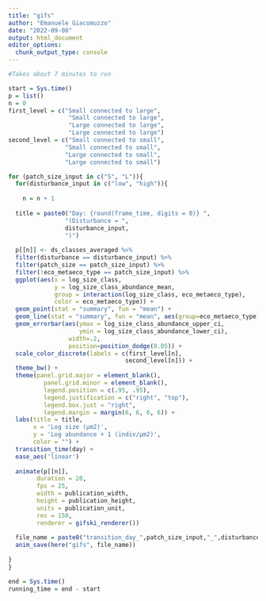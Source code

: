 ```yaml
---
title: "gifs"
author: "Emanuele Giacomuzzo"
date: "2022-09-08"
output: html_document
editor_options: 
  chunk_output_type: console
---
```


```r
#Takes about 7 minutes to run 

start = Sys.time()
p = list()
n = 0
first_level = c("Small connected to large", 
                 "Small connected to large", 
                 "Large connected to large", 
                 "Large connected to large")
second_level = c("Small connected to small", 
                "Small connected to small", 
                "Large connected to small", 
                "Large connected to small")

for (patch_size_input in c("S", "L")){
  for(disturbance_input in c("low", "high")){
  
    n = n + 1
      
  title = paste0("Day: {round(frame_time, digits = 0)} ",
                "(Disturbance = ", 
                disturbance_input,
                ")")
  
  p[[n]] <- ds_classes_averaged %>%
  filter(disturbance == disturbance_input) %>%
  filter(patch_size == patch_size_input) %>%
  filter(!eco_metaeco_type == patch_size_input) %>%
  ggplot(aes(x = log_size_class,
             y = log_size_class_abundance_mean,
             group = interaction(log_size_class, eco_metaeco_type),
             color = eco_metaeco_type)) +
  geom_point(stat = "summary", fun = "mean") +
  geom_line(stat = "summary", fun = "mean", aes(group=eco_metaeco_type)) +
  geom_errorbar(aes(ymax = log_size_class_abundance_upper_ci,
                    ymin = log_size_class_abundance_lower_ci),
                 width=.2,
                 position=position_dodge(0.05)) +
  scale_color_discrete(labels = c(first_level[n], 
                                 second_level[n])) +
  theme_bw() +
  theme(panel.grid.major = element_blank(), 
          panel.grid.minor = element_blank(),
          legend.position = c(.95, .95),
          legend.justification = c("right", "top"),
          legend.box.just = "right",
          legend.margin = margin(6, 6, 6, 6)) +
  labs(title = title,
       x = 'Log size (μm2)', 
       y = 'Log abundance + 1 (indiv/μm2)',
       color = "") +
  transition_time(day) +
  ease_aes('linear')
  
  animate(p[[n]], 
        duration = 20,
        fps = 25,
        width = publication_width,
        height = publication_height,
        units = publication_unit,
        res = 150,
        renderer = gifski_renderer())
  
  file_name = paste0("transition_day_",patch_size_input,"_",disturbance_input,".gif")
  anim_save(here("gifs", file_name))
  
}
}

end = Sys.time()
running_time = end - start
```